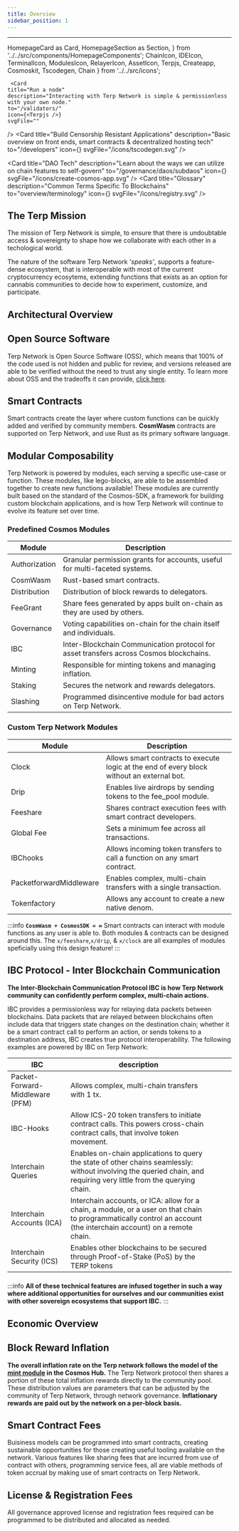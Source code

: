 ```yaml
---
title: Overview 
sidebar_position: 1
---
```

---
  HomepageCard as Card,
  HomepageSection as Section,
} from '../../src/components/HomepageComponents';
  ChainIcon,
  IDEIcon,
  TerminalIcon,
  ModulesIcon,
  RelayerIcon,
  AssetIcon,
  Terpjs,
  Createapp,
  Cosmoskit,
  Tscodegen,
  Chain
} from '../../src/icons';

<Section  id="start" hasSubSections >

   <Section>
   
     <Card
    title="Run a node"
    description="Interacting with Terp Network is simple & permissionless with your own node."
    to="/validators/"
    icon={<Terpjs />}
    svgFile=""
  />
  <Card
    title="Build Censorship Resistant Applications"
    description="Basic overview on front ends, smart contracts & decentralized hosting tech"
    to="/developers"
    icon={<Tscodegen />}
    svgFile="/icons/tscodegen.svg"
  />

  <Card
    title="Blockchain Wallet Tech "
    description="Introduction to compatible cryptographic wallets, also basic guidelines & security best practices."
    to="/guides/wallets"
    icon=""
    svgFile="/icons/bag.svg"
  />

  <Card
    title="DAO Tech"
    description="Learn about the ways we can utilize on chain features to self-govern"
    to="/governance/daos/subdaos"
    icon={<Createapp />}
    svgFile="/icons/create-cosmos-app.svg"
  />
  <Card
    title="Glossary"
    description="Common Terms Specific To Blockchains"
    to="overview/terminology"
    icon={<Cosmoskit />}
    svgFile="/icons/registry.svg"
  />
   
  </Section>



# The Terp Mission

The mission of Terp Network is simple, to ensure that there is undoubtable access & sovereignty to shape how we collaborate with each other in a techological world.

The nature of the software Terp Network *'speaks'*, supports a feature-dense ecosystem, that is interoperable with most of the current cryptocurrency ecosytems, extending functions that exists as an option for cannabis communities to decide how to experiment, customize, and participate.

# Architectural Overview

## Open Source Software
Terp Network is Open Source Software (OSS), which means that 100% of the code used is not hidden and public for review, and versions released are able to be verified without the need to trust any single entity. To learn more about OSS and the tradeoffs it can provide, [click here](https://opensource.org/osd).

## Smart Contracts
Smart contracts create the layer where custom functions can be quickly added and verified by community members.  **CosmWasm** contracts are supported on Terp Network, and use Rust as its primary software language.

## Modular Composability
 Terp Network is powered by modules, each serving a specific use-case or function. These modules, like lego-blocks, are able to be assembled together to create new functions available! These modules are currently built based on the standard of the Cosmos-SDK, a framework for building custom blockchain applications, and is how Terp Network will continue to evolve its feature set over time. 

### Predefined Cosmos Modules

| Module | Description |
| --- | --- |
| Authorization | Granular permission grants for accounts, useful for multi-faceted systems. |
| CosmWasm | Rust-based smart contracts. |
| Distribution | Distribution of block rewards to delegators. |
| FeeGrant | Share fees generated by apps built on-chain as they are used by others. |
| Governance | Voting capabilities on-chain for the chain itself and individuals. |
| IBC | Inter-Blockchain Communication protocol for asset transfers across Cosmos blockchains. |
| Minting | Responsible for minting tokens and managing inflation. |
| Staking | Secures the network and rewards delegators. |
| Slashing | Programmed disincentive module for bad actors on Terp Network. |

### Custom Terp Network Modules

| Module | Description |
| --- | --- |
| Clock | Allows smart contracts to execute logic at the end of every block without an external bot. |
| Drip | Enables live airdrops by sending tokens to the fee_pool module. |
| Feeshare | Shares contract execution fees with smart contract developers. |
| Global Fee | Sets a minimum fee across all transactions. |
| IBChooks | Allows incoming token transfers to call a function on any smart contract. |
| PacketforwardMiddleware | Enables complex, multi-chain transfers with a single transaction. |
| Tokenfactory | Allows any account to create a new native denom. |

:::info
**`CosmWasm + CosmosSDK = ∞`** 
Smart contracts can interact with module functions as any user is able to. Both modules & contracts can be designed around this. The `x/feeshare`,`x/drip`, & `x/clock` are all examples of modules speficially using this design feature!
:::

## IBC Protocol - Inter Blockchain Communication

**The Inter-Blockchain Communication Protocol IBC is how Terp Network community can confidently perform complex, multi-chain actions.**

IBC provides a permissionless way for relaying data packets between blockchains.
Data packets that are relayed between blockchains often include data that triggers state changes on the destination chain; whether it be a smart contract call to perform an action, or sends tokens to a destination address, IBC creates true protocol interoperability.
The following examples are powered by IBC on Terp Network: 

| IBC   | description  |  |  |  |
| ---------------- | --------------- | ----------- | --------------------- | ------------------- |
|Packet-Forward-Middleware (PFM)| Allows complex, multi-chain transfers with 1 tx. ||||||
|IBC-Hooks| Allow ICS-20 token transfers to initiate contract calls. This powers cross-chain contract calls, that involve token movement. ||||||
|Interchain Queries| Enables on-chain applications to query the state of other chains seamlessly: without involving the queried chain, and requiring very little from the querying chain. ||||||
|Interchain Accounts (ICA)|  Interchain accounts, or ICA: allow for a chain, a module, or a user on that chain to programmatically control an account (the interchain account) on a remote chain. ||||||
|Interchain Security (ICS)| Enables other blockchains to be secured through Proof-of-Stake (PoS) by the TERP tokens||||||
### 


:::info
**All of these technical features are infused together in such a way where additional opportunities for ourselves and our communities exist with other sovereign ecosystems that support IBC.**
:::
# Economic Overview

## Block Reward Inflation

**The overall inflation rate on the Terp network follows the model of the <a href="https://github.com/gavinly/CosmosParametersWiki/blob/master/Mint.md" target="_blank">mint module</a> in the Cosmos Hub.**
The Terp Network protocol then shares a portion of these total inflation rewards directly to the community pool.
These distribution values are parameters that can be adjusted by the community of Terp Network, through network governance. 
**Inflationary rewards are paid out by the network on a per-block basis.**


## Smart Contract Fees
Buisiness models can be programmed into smart contracts, creating sustainable opportunities for those creating useful tooling available on the network. Various features like sharing fees that are incurred from use of contract with others, programming service fees, all are viable methods of token accrual by making use of smart contracts on Terp Network.

## License & Registration Fees 
All governance approved license and registration fees required can be programmed to be distributed and allocated as needed.
  </Section>